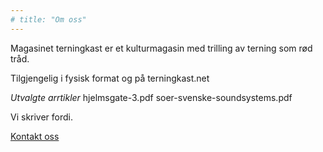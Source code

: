 ```yaml
---
# title: "Om oss"
---
```

<div class="p">
Magasinet terningkast er et kulturmagasin med trilling av terning som rød tråd.

Tilgjengelig i fysisk format og på terningkast.net

*Utvalgte arrtikler*
hjelmsgate-3.pdf
soer-svenske-soundsystems.pdf
</div>

<div class="bottom-text-center">Vi skriver fordi.</div>
<div class="bottom-text-right">
<a href="mailto:alex@crozier.no">Kontakt oss</a>
</div>
